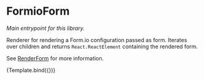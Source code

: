 

<Meta title="Getting started / FormioForm" component={FormioForm} />


# FormioForm

_Main entrypoint for this library._

Renderer for rendering a Form.io configuration passed as form. Iterates over children and returns
`React.ReactElement` containing the rendered form.

See [RenderForm](?path=/docs/libraries-renderer--render-form) for more information.

<Canvas>
  <Story name="RenderForm" args={{form: {display: 'form', components: FORMIO_EXAMPLE}}}>
    {Template.bind({})}
  </Story>
</Canvas>

<ArgsTable of={FormioForm} />
